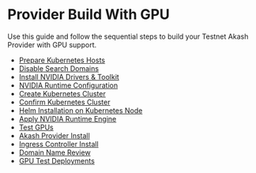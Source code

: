# Provider Build With GPU

Use this guide and follow the sequential steps to build your Testnet Akash Provider with GPU support.

* [Prepare Kubernetes Hosts](prepare-kubernetes-hosts.md)
* [Disable Search Domains](disable-search-domains.md)
* [Install NVIDIA Drivers & Toolkit](install-nvidia-drivers-and-toolkit.md)
* [NVIDIA Runtime Configuration](nvidia-runtime-configuration.md)
* [Create Kubernetes Cluster](create-kubernetes-cluster.md)
* [Confirm Kubernetes Cluster](step-7-confirm-kubernetes-cluster.md)
* [Helm Installation on Kubernetes Node](step-4-helm-installation-on-kubernetes-node.md)
* [Apply NVIDIA Runtime Engine](apply-nvidia-runtime-engine.md)
* [Test GPUs](test-gpus.md)
* [Akash Provider Install](akash-provider-install.md)
* [Ingress Controller Install](step-8-ingress-controller-install.md)
* [Domain Name Review](step-5-domain-name-review.md)
* [GPU Test Deployments](gpu-test-deployments.md)

